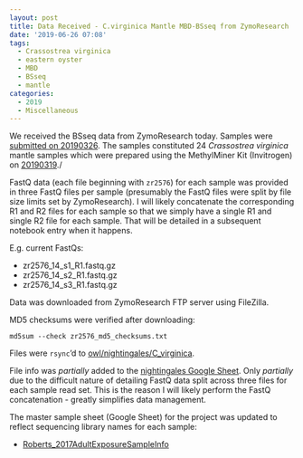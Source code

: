 ```yaml
---
layout: post
title: Data Received - C.virginica Mantle MBD-BSseq from ZymoResearch
date: '2019-06-26 07:08'
tags:
  - Crassostrea virginica
  - eastern oyster
  - MBD
  - BSseq
  - mantle
categories:
  - 2019
  - Miscellaneous
---
```

We received the BSseq data from ZymoResearch today. Samples were [submitted on 20190326](https://robertslab.github.io/sams-notebook/posts/2019/2019-03-26-Sample-Submission-Lotterhos-C.virginica-Mantle-MBD-DNA-to-ZymoResearch-for-BSseq.html). The samples constituted 24 _Crassostrea virginica_ mantle samples which were prepared using the MethylMiner Kit (Invitrogen) on [20190319](https://robertslab.github.io/sams-notebook/2019/03/19/MBD-Enrichment-DNA-Quantification-of-C.virginica-MBD-Samples-from-20190312/)./

FastQ data (each file beginning with `zr2576`) for each sample was provided in three FastQ files per sample (presumably the FastQ files were split by file size limits set by ZymoResearch). I will likely concatenate the corresponding R1 and R2 files for each sample so that we simply have a single R1 and single R2 file for each sample. That will be detailed in a subsequent notebook entry when it happens.

E.g. current FastQs:

- zr2576_14_s1_R1.fastq.gz
- zr2576_14_s2_R1.fastq.gz
- zr2576_14_s3_R1.fastq.gz

Data was downloaded from ZymoResearch FTP server using FileZilla.

MD5 checksums were verified after downloading:

```shell
md5sum --check zr2576_md5_checksums.txt
```

Files were `rsync`'d to [owl/nightingales/C_virginica](https://owl.fish.washington.edu/nightingales/C_virginica/).

File info was _partially_ added to the [nightingales Google Sheet](http://b.link/nightingales). Only _partially_ due to the difficult nature of detailing FastQ data split across three files for each sample read set. This is the reason I will likely perform the FastQ concatenation - greatly simplifies data management.

The master sample sheet (Google Sheet) for the project was updated to reflect sequencing library names for each sample:

- [Roberts_2017AdultExposureSampleInfo](https://docs.google.com/spreadsheets/d/1cDLmp6jKf37gnPTwHDR07dNt-t3_jzGE2TC2afagouM/edit?usp=sharing)
